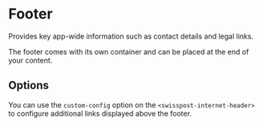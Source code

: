 
<Meta of={FooterStories} />

# Footer

<div className="lead">
  Provides key app-wide information such as contact details and legal links.
</div>

The footer comes with its own container and can be placed at the end of your content.

<Canvas of={FooterStories.Default} />

## Options

You can use the `custom-config` option on the `<swisspost-internet-header>` to configure additional links displayed above the footer.

<Canvas of={FooterStories.CustomConfig} sourceState="shown" />
